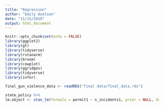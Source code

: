 ```yaml
---
title: "Regression"
author: "Emily Axelsen"
date: "11/15/2019"
output: html_document
---
```


```r
knitr::opts_chunk$set(echo = FALSE)
library(ggplot2)
library(gt)
library(tidyverse)
library(rstanarm)
library(broom)
library(cowplot)
library(ggridges)
library(tidyverse)
library(infer)
```

```r
final_gun_violence_data <- readRDS("final data/final_data.rds")
```



```r
state_policy %>%
lm.object <- stan_lm(formula = permit1 ~ n_incidents1, prior = NULL, data = final_gun_violence_data)
```

